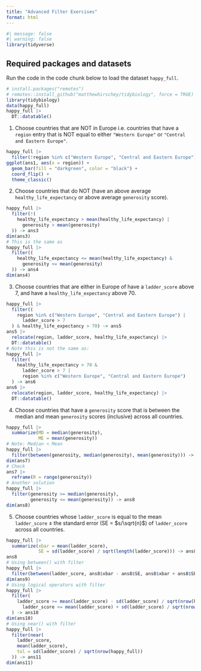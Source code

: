 ```yaml
---
title: "Advanced Filter Exercises"
format: html
---
```


```r
#| message: false
#| warning: false
library(tidyverse)
```

## Required packages and datasets

Run the code in the code chunk below to load the dataset `happy_full`.

```r
# install.packages("remotes")
# remotes::install_github("matthewhirschey/tidybiology", force = TRUE)
library(tidybiology)
data(happy_full)
happy_full |> 
  DT::datatable()
```

1. Choose countries that are NOT in Europe i.e. countries that have a `region` entry that is NOT equal to either `"Western Europe"` or `"Central and Eastern Europe"`.

```r
happy_full |>
  filter(!region %in% c("Western Europe", "Central and Eastern Europe")) -> ans1
ggplot(ans1, aes(x = region)) +
  geom_bar(fill = "darkgreen", color = "black") +
  coord_flip() +
  theme_classic()
```

2. Choose countries that do NOT (have an above average `healthy_life_expectancy` or above average `generosity` score).

```r
happy_full |>
  filter(!(
    healthy_life_expectancy > mean(healthy_life_expectancy) |
      generosity > mean(generosity)
  )) -> ans3
dim(ans3)
# This is the same as
happy_full |>
  filter((
    healthy_life_expectancy <= mean(healthy_life_expectancy) &
      generosity <= mean(generosity)
  )) -> ans4
dim(ans4)

```

3. Choose countries that are either in Europe of have a `ladder_score` above 7, and have a `healthy_life_expectancy` above 70.

```r
happy_full |>
  filter((
    region %in% c("Western Europe", "Central and Eastern Europe") |
      ladder_score > 7
  ) & healthy_life_expectancy > 70) -> ans5
ans5 |>
  relocate(region, ladder_score, healthy_life_expectancy) |>
  DT::datatable()
# Note this is not the same as:
happy_full |>
  filter(
    healthy_life_expectancy > 70 &
      ladder_score > 7 |
      region %in% c("Western Europe", "Central and Eastern Europe")
  ) -> ans6
ans6 |>
  relocate(region, ladder_score, healthy_life_expectancy) |>
  DT::datatable()
```

4. Choose countries that have a `generosity` score that is between the median and mean `generosity` scores (inclusive) across all countries.

```r
happy_full |>
  summarize(MD = median(generosity),
            ME = mean(generosity))
# Note: Median < Mean
happy_full |>
  filter(between(generosity, median(generosity), mean(generosity))) -> ans7
dim(ans7)
# Check
ans7 |>
  reframe(R = range(generosity))
# Another solution
happy_full |>
  filter(generosity >= median(generosity),
         generosity <= mean(generosity)) -> ans8
dim(ans8)
```

5.  Choose countries whose `ladder_score` is equal to the mean `ladder_score` $\pm$ the standard error (SE = $s/\sqrt{n}$) of `ladder_score` across all countries. 

```r
happy_full |>
  summarize(xbar = mean(ladder_score),
            SE = sd(ladder_score) / sqrt(length(ladder_score))) -> ans8
ans8
# Using between() with filter
happy_full |>
  filter(between(ladder_score, ans8$xbar - ans8$SE, ans8$xbar + ans8$SE)) -> ans9
dim(ans9)
# Using logical operators with filter
happy_full |>
  filter(
    ladder_score >= mean(ladder_score) - sd(ladder_score) / sqrt(nrow(happy_full)) &
      ladder_score <= mean(ladder_score) + sd(ladder_score) / sqrt(nrow(happy_full))
  ) -> ans10
dim(ans10)
# Using near() with filter
happy_full |>
  filter(near(
    ladder_score,
    mean(ladder_score),
    tol = sd(ladder_score) / sqrt(nrow(happy_full))
  )) -> ans11
dim(ans11)
```

